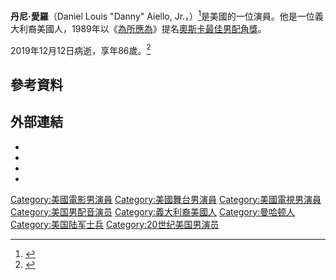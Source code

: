 {{Infobox person
|name         = Danny Aiello
|image        = Danny Aiello.jpg
|caption=
|birthname    = Daniel Louis Aiello, Jr.
|birth_date   = {{birth date|1933|6|20}}
|birth_place  = {{Flag|USA|1912}}[[紐約|紐約]][[曼哈頓|曼哈頓]] 
|death_date   = {{death date and age|2019|12|12|1933|6|20}}|
|death_place  = 
|years_active = 1972–2019
|spouse       = Sandy Cohen {{small|(1955–2019)}}
|children     = [[Danny_Aiello_III|Danny]]<ref name="ObitLATimes">{{cite news |title=Passings: Danny Aiello III |work=[[Los_Angeles_Times|Los Angeles Times]] |date=May 4, 2010 |url=http://articles.latimes.com/2010/may/04/local/la-me-passings-20100504 |accessdate=2016-03-24 |archive-date=2014-08-12 |archive-url=https://web.archive.org/web/20140812222851/http://articles.latimes.com/2010/may/04/local/la-me-passings-20100504 |dead-url=no }}</ref><br>Rick<br>Jaime<br>Stacey
|relatives      = [[Michael_Kay_(sports_broadcaster)|Michael Kay]] (Nephew)
|website      = [http://www.dannyaiello.com Official website]
}}
'''丹尼·愛羅'''（Daniel Louis "Danny" Aiello, Jr.，{{bd|1933年|6月20日|2019年|12月12日|catIdx=Aiello}}）<ref name="filmr">{{Cite web |url=http://www.filmreference.com/film/86/Danny-Aiello.html |title=Danny Aiello Biography (1933?-)<!-- Bot generated title --> |accessdate=2016-03-24 |archive-date=2019-11-01 |archive-url=https://web.archive.org/web/20191101161421/http://www.filmreference.com/film/86/Danny-Aiello.html |dead-url=no }}</ref>是美國的一位演員。他是一位義大利裔美國人，1989年以《[[為所應為|為所應為]]》提名[[奧斯卡最佳男配角獎|奧斯卡最佳男配角獎]]。

2019年12月12日病逝，享年86歲。<ref>{{cite web|url=https://www.nytimes.com/2019/12/13/movies/danny-aiello-dead.html|title=Danny Aiello, Actor in ‘Do the Right Thing,’ Dies at 86|accessdate=2019-12-13|date=2019-12-13|publisher=The New York Times|archive-date=2019-12-13|archive-url=https://web.archive.org/web/20191213155008/https://www.nytimes.com/2019/12/13/movies/danny-aiello-dead.html|dead-url=no}}</ref>

==參考資料==
{{Reflist}}

==外部連結==
*{{IMDb name|732|Danny Aiello}}
*{{IBDB name|29451}}
*{{Amg name|421}}
*{{official website|http://dannyaiello.com}}

{{Authority control}}

{{DEFAULTSORT:Aiello, Danny}}
[[Category:美國電影男演員|Category:美國電影男演員]]
[[Category:美國舞台男演員|Category:美國舞台男演員]]
[[Category:美國電視男演員|Category:美國電視男演員]]
[[Category:美国男配音演员|Category:美国男配音演员]]
[[Category:義大利裔美國人|Category:義大利裔美國人]]
[[Category:曼哈顿人|Category:曼哈顿人]]
[[Category:美国陆军士兵|Category:美国陆军士兵]]
[[Category:20世纪美国男演员|Category:20世纪美国男演员]]